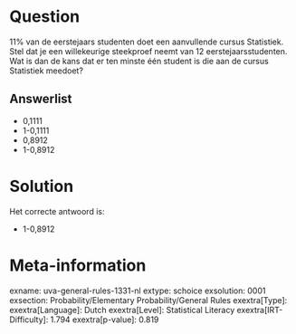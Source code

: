 Question
========

11% van de eerstejaars studenten doet een aanvullende cursus Statistiek.
Stel dat je een willekeurige steekproef neemt van 12
eerstejaarsstudenten.\
Wat is dan de kans dat er ten minste één student is die aan de cursus
Statistiek meedoet?

Answerlist
----------

* 0,1111
* 1-0,1111
* 0,8912
* 1-0,8912

Solution
========

Het correcte antwoord is: 

* 1-0,8912

Meta-information
================
exname: uva-general-rules-1331-nl
extype: schoice
exsolution: 0001
exsection: Probability/Elementary Probability/General Rules
exextra[Type]: 
exextra[Language]: Dutch
exextra[Level]: Statistical Literacy
exextra[IRT-Difficulty]: 1.794
exextra[p-value]: 0.819
